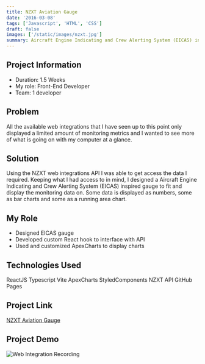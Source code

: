```yaml
---
title: NZXT Aviation Gauge
date: '2016-03-08'
tags: ['Javascript', 'HTML', 'CSS']
draft: false
images: ['/static/images/nzxt.jpg']
summary: Aircraft Engine Indicating and Crew Alerting System (EICAS) inspired gauge using the NZXT web integrations API.
---
```



## Project Information

- Duration: 1.5 Weeks
- My role: Front-End Developer
- Team: 1 developer

## Problem

All the available web integrations that I have seen up to this point only displayed a limited amount of monitoring metrics and I wanted to see more of what is going on with my computer at a glance.

## Solution

Using the NZXT web integrations API I was able to get access the data I required. Keeping what I had access to in mind, I designed a Aircraft Engine Indicating and Crew Alerting System (EICAS) inspired gauge to fit and display the monitoring data on. Some data is displayed as numbers, some as bar charts and some as a running area chart.

## My Role

- Designed EICAS gauge
- Developed custom React hook to interface with API
- Used and customized ApexCharts to display charts

## Technologies Used

<Badge variant="outlineLarge">ReactJS</Badge>
<Badge variant="outlineLarge">Typescript</Badge>
<Badge variant="outlineLarge">Vite</Badge>
<Badge variant="outlineLarge">ApexCharts</Badge>
<Badge variant="outlineLarge">StyledComponents</Badge>
<Badge variant="outlineLarge">NZXT API</Badge>
<Badge variant="outlineLarge">GitHub Pages</Badge>

## Project Link

[NZXT Aviation Gauge](https://github.com/ReinhardtBotha/NZXT-aviation)

## Project Demo

![Web Integration Recording](/static/images/nzxt-recording.gif)
